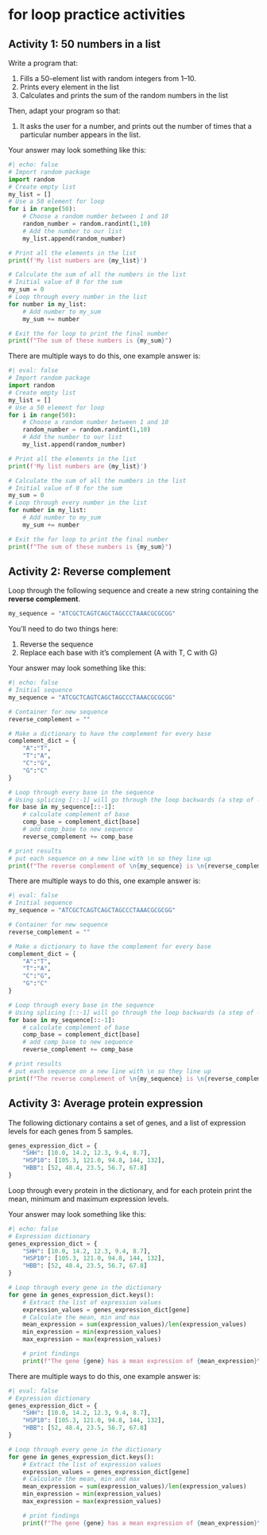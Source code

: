 # for loop practice activities

::: {.panel-tabset}

## Activity 1: 50 numbers in a list

Write a program that:

1.  Fills a 50-element list with random integers from 1–10.
2.  Prints every element in the list 
3.  Calculates and prints the sum of the random numbers in the list

Then, adapt your program so that:

1.  It asks the user for a number, and prints out the number of times that a particular number appears in the list. 

::: { .callout-note collapse="true" title="Example output"}
Your answer may look something like this: 
```python
#| echo: false
# Import random package  
import random 
# Create empty list
my_list = [] 
# Use a 50 element for loop 
for i in range(50):
    # Choose a random number between 1 and 10
    random_number = random.randint(1,10)
    # Add the number to our list 
    my_list.append(random_number)

# Print all the elements in the list 
print(f'My list numbers are {my_list}') 

# Calculate the sum of all the numbers in the list 
# Initial value of 0 for the sum 
my_sum = 0
# Loop through every number in the list
for number in my_list:
    # Add number to my_sum 
    my_sum += number 

# Exit the for loop to print the final number 
print(f"The sum of these numbers is {my_sum}")
```
:::

::: { .callout-tip collapse="true" title="Show answer"}
There are multiple ways to do this, one example answer is: 
```python
#| eval: false
# Import random package  
import random 
# Create empty list
my_list = [] 
# Use a 50 element for loop 
for i in range(50):
    # Choose a random number between 1 and 10
    random_number = random.randint(1,10)
    # Add the number to our list 
    my_list.append(random_number)

# Print all the elements in the list 
print(f'My list numbers are {my_list}') 

# Calculate the sum of all the numbers in the list 
# Initial value of 0 for the sum 
my_sum = 0
# Loop through every number in the list
for number in my_list:
    # Add number to my_sum 
    my_sum += number 

# Exit the for loop to print the final number 
print(f"The sum of these numbers is {my_sum}")
```
:::

## Activity 2: Reverse complement

Loop through the following sequence and create a new string containing the **reverse complement**. 

```python
my_sequence = "ATCGCTCAGTCAGCTAGCCCTAAACGCGCGG"
```

You'll need to do two things here: 

1.  Reverse the sequence 
2.  Replace each base with it's complement (A with T, C with G)

::: { .callout-note collapse="true" title="Example output"}
Your answer may look something like this: 
```python
#| echo: false
# Initial sequence
my_sequence = "ATCGCTCAGTCAGCTAGCCCTAAACGCGCGG"

# Container for new sequence
reverse_complement = "" 

# Make a dictionary to have the complement for every base
complement_dict = {
    "A":"T", 
    "T":"A",
    "C":"G",
    "G":"C"
}

# Loop through every base in the sequence
# Using splicing [::-1] will go through the loop backwards (a step of -1) 
for base in my_sequence[::-1]: 
    # calculate complement of base 
    comp_base = complement_dict[base]
    # add comp_base to new sequence 
    reverse_complement += comp_base

# print results 
# put each sequence on a new line with \n so they line up
print(f"The reverse complement of \n{my_sequence} is \n{reverse_complement}")
```
::: 

::: { .callout-tip collapse="true" title="Show answer"}
There are multiple ways to do this, one example answer is: 
```python
#| eval: false
# Initial sequence
my_sequence = "ATCGCTCAGTCAGCTAGCCCTAAACGCGCGG"

# Container for new sequence
reverse_complement = "" 

# Make a dictionary to have the complement for every base
complement_dict = {
    "A":"T", 
    "T":"A",
    "C":"G",
    "G":"C"
}

# Loop through every base in the sequence
# Using splicing [::-1] will go through the loop backwards (a step of -1) 
for base in my_sequence[::-1]: 
    # calculate complement of base 
    comp_base = complement_dict[base]
    # add comp_base to new sequence 
    reverse_complement += comp_base

# print results 
# put each sequence on a new line with \n so they line up
print(f"The reverse complement of \n{my_sequence} is \n{reverse_complement}")
```
:::

## Activity 3: Average protein expression 

The following dictionary contains a set of genes, and a list of expression levels for each genes from 5 samples. 

```python
genes_expression_dict = {
    "SHH": [10.0, 14.2, 12.3, 9.4, 8.7],
    "HSP10": [105.3, 121.0, 94.8, 144, 132],
    "HBB": [52, 48.4, 23.5, 56.7, 67.8]
}
```

Loop through every protein in the dictionary, and for each protein print the mean, minimum and maximum expression levels. 


::: { .callout-note collapse="true" title="Example output"}
Your answer may look something like this: 
```python
#| echo: false
# Expression dictionary
genes_expression_dict = {
    "SHH": [10.0, 14.2, 12.3, 9.4, 8.7],
    "HSP10": [105.3, 121.0, 94.8, 144, 132],
    "HBB": [52, 48.4, 23.5, 56.7, 67.8]
}

# Loop through every gene in the dictionary 
for gene in genes_expression_dict.keys():
    # Extract the list of expression values 
    expression_values = genes_expression_dict[gene]
    # Calculate the mean, min and max 
    mean_expression = sum(expression_values)/len(expression_values)
    min_expression = min(expression_values)
    max_expression = max(expression_values)

    # print findings
    print(f"The gene {gene} has a mean expression of {mean_expression}\nwith a minimum of {min_expression} and a maximum of {max_expression}")
```

:::

::: { .callout-tip collapse="true" title="Show answer"}
There are multiple ways to do this, one example answer is: 
```python
#| eval: false
# Expression dictionary
genes_expression_dict = {
    "SHH": [10.0, 14.2, 12.3, 9.4, 8.7],
    "HSP10": [105.3, 121.0, 94.8, 144, 132],
    "HBB": [52, 48.4, 23.5, 56.7, 67.8]
}

# Loop through every gene in the dictionary 
for gene in genes_expression_dict.keys():
    # Extract the list of expression values 
    expression_values = genes_expression_dict[gene]
    # Calculate the mean, min and max 
    mean_expression = sum(expression_values)/len(expression_values)
    min_expression = min(expression_values)
    max_expression = max(expression_values)

    # print findings
    print(f"The gene {gene} has a mean expression of {mean_expression}\nwith a minimum of {min_expression} and a maximum of {max_expression}")
```
:::

:::